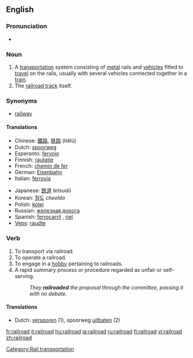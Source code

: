 {{wikipedia}}
==English==

===Pronunciation===
*{{audio|en-us-railroad.ogg|Audio (US)}}


===Noun===
{{en-noun}}

# A [[transportation]] system consisting of [[metal]] rails and [[vehicle]]s fitted to [[travel]] on the rails, usually with several vehicles connected together in a [[train]].
# The [[railroad track]] itself.

===Synonyms===
*[[railway]]

====Translations====
{{top}}
*Chinese: [[鐵路]], [[铁路]] (tiělù)
*Dutch: [[spoorweg]] {{m}}
*Esperanto: [[fervojo]]
*Finnish: [[rautatie]]
*French: [[chemin de fer]] {{m}}
*German: [[Eisenbahn]] {{f}}
*Italian: [[ferrovia]] {{f}}
{{mid}}
*Japanese: [[鉄道]] ''tetsudō''
*Korean: [[철도]] ''cheoldo''
*Polish: [[kolej]] {{f}}
*Russian: [[железная дорога]] {{f}}
*Spanish: [[ferrocarril]] {{m}}, [[riel]] {{m}}
*[[Veps]]: [[raudte]]
{{bottom}}

===Verb===
{{en-verb}}

# To transport via railroad.
# To operate a railroad.
# To engage in a [[hobby]] pertaining to railroads.
# A rapid summary process or procedure regarded as unfair or self-serving.
#:''They '''railroaded''' the proposal through the committee, passing it with no debate.''

====Translations====
{{rfc-trans}}
*Dutch: [[versporen]] (1), spoorweg [[uitbaten]] (2)

[[Category:Rail transportation]]

[[fr:railroad]]
[[it:railroad]]
[[hu:railroad]]
[[ja:railroad]]
[[ru:railroad]]
[[fi:railroad]]
[[vi:railroad]]
[[zh:railroad]]